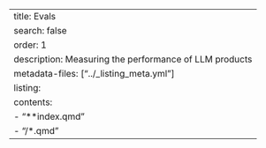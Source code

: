 ---
title: Evals
search: false
order: 1
description: Measuring the performance of LLM products
metadata-files: ["../_listing_meta.yml"]
listing:
  contents:
   - "**index.qmd"
   - "/*.qmd"
---